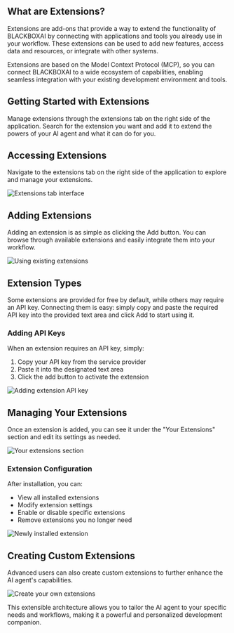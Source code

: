 ## What are Extensions?

Extensions are add-ons that provide a way to extend the functionality of BLACKBOXAI by connecting with applications and tools you already use in your workflow. These extensions can be used to add new features, access data and resources, or integrate with other systems.

Extensions are based on the Model Context Protocol (MCP), so you can connect BLACKBOXAI to a wide ecosystem of capabilities, enabling seamless integration with your existing development environment and tools.

## Getting Started with Extensions

Manage extensions through the extensions tab on the right side of the application. Search for the extension you want and add it to extend the powers of your AI agent and what it can do for you.

## Accessing Extensions

Navigate to the extensions tab on the right side of the application to explore and manage your extensions.

<img
  src="/images/desktop-app/desktop_app-various-options.png"
  alt="Extensions tab interface"
/>

## Adding Extensions

Adding an extension is as simple as clicking the Add button. You can browse through available extensions and easily integrate them into your workflow.

<img
  src="/images/desktop-app/desktop_app-Use-existing-extensions.png"
  alt="Using existing extensions"
/>

## Extension Types

Some extensions are provided for free by default, while others may require an API key. Connecting them is easy: simply copy and paste the required API key into the provided text area and click Add to start using it.

### Adding API Keys

When an extension requires an API key, simply:
1. Copy your API key from the service provider
2. Paste it into the designated text area
3. Click the add button to activate the extension

<img
  src="/images/desktop-app/desktop_app-add-extension-api-key.png"
  alt="Adding extension API key"
/>

## Managing Your Extensions

Once an extension is added, you can see it under the "Your Extensions" section and edit its settings as needed.

<img
  src="/images/desktop-app/desktop_app-your-extensions.png"
  alt="Your extensions section"
/>

### Extension Configuration

After installation, you can:
- View all installed extensions
- Modify extension settings
- Enable or disable specific extensions
- Remove extensions you no longer need

<img
  src="/images/desktop-app/desktop_app-Installed-new-extension.png"
  alt="Newly installed extension"
/>

## Creating Custom Extensions

Advanced users can also create custom extensions to further enhance the AI agent's capabilities.

<img
  src="/images/desktop-app/desktop_app-create-tour-own-extensions.png"
  alt="Create your own extensions"
/>

This extensible architecture allows you to tailor the AI agent to your specific needs and workflows, making it a powerful and personalized development companion.
